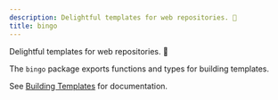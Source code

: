 ```yaml
---
description: Delightful templates for web repositories. 💝
title: bingo
---
```



Delightful templates for web repositories. 💝

<PackageManagers type="add" pkg="bingo" />

The `bingo` package exports functions and types for building templates.

See [Building Templates](/build/about) for documentation.
